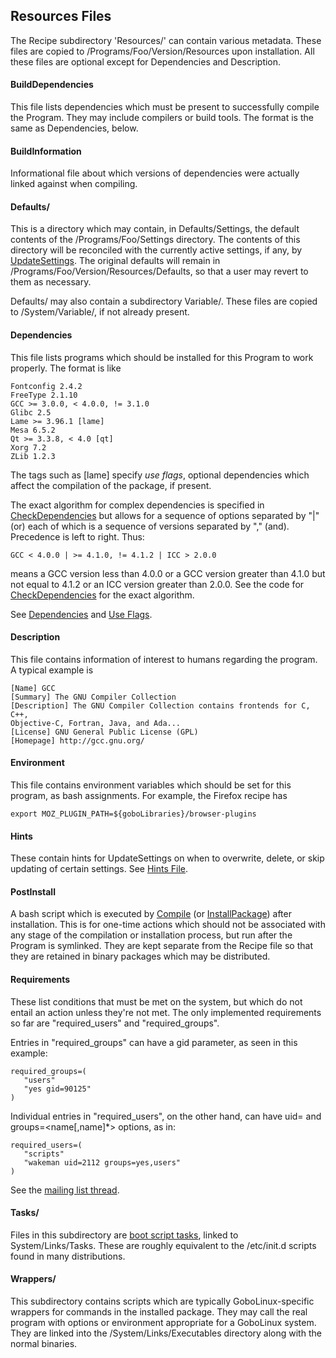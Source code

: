 == Resources Files ==
The Recipe subdirectory 'Resources/' can contain various metadata.  These files are copied to /Programs/Foo/Version/Resources upon installation.
All these files are optional except for Dependencies and Description.

==== BuildDependencies ====
This file lists dependencies which must be present to successfully compile the Program.  They may include compilers or build tools.  The format is the same as Dependencies, below.
==== BuildInformation ====
Informational file about which versions of dependencies were actually linked against when compiling.
==== Defaults/ ====
This is a directory which may contain, in Defaults/Settings, the default contents of the /Programs/Foo/Settings directory.  The contents of this directory will be reconciled with the currently active settings, if any, by [[UpdateSettings]].  The original defaults will remain in /Programs/Foo/Version/Resources/Defaults, so that a user may revert to them as necessary.

Defaults/ may also contain a subdirectory Variable/.  These files are copied to /System/Variable/, if not already present.
==== Dependencies ====
This file lists programs which should be installed for this Program to work properly.
The format is like
<pre>
Fontconfig 2.4.2
FreeType 2.1.10
GCC >= 3.0.0, < 4.0.0, != 3.1.0
Glibc 2.5
Lame >= 3.96.1 [lame]
Mesa 6.5.2
Qt >= 3.3.8, < 4.0 [qt]
Xorg 7.2
ZLib 1.2.3
</pre>
The tags such as [lame] specify ''use flags'', optional dependencies which affect the compilation of the package, if present.

The exact algorithm for complex dependencies is specified in [[CheckDependencies]] but allows for a sequence of options separated by "|" (or) each of which is a sequence of versions separated by "," (and).  Precedence is left to right.  Thus:
<pre>
GCC < 4.0.0 | >= 4.1.0, != 4.1.2 | ICC > 2.0.0
</pre>
means a GCC version less than 4.0.0 or a GCC version greater than 4.1.0 but not equal to 4.1.2 or an ICC version greater than 2.0.0.  See the code for [[CheckDependencies]] for the exact algorithm.

See [[Dependencies]] and [[Use Flags]].

==== Description ====
This file contains information of interest to humans regarding the program.  A typical example is
<pre>
[Name] GCC
[Summary] The GNU Compiler Collection
[Description] The GNU Compiler Collection contains frontends for C,  C++,
Objective-C, Fortran, Java, and Ada...
[License] GNU General Public License (GPL)
[Homepage] http://gcc.gnu.org/
</pre>
==== Environment ====
This file contains environment variables which should be set for this program, as bash assignments.
For example, the Firefox recipe has
 export MOZ_PLUGIN_PATH=${goboLibraries}/browser-plugins
==== Hints ====
These contain hints for UpdateSettings on when to overwrite, delete, or skip updating of certain settings.
See [[Hints File]].
==== PostInstall ====
A bash script which is executed by [[Compile]] (or [[InstallPackage]]) after installation.  This is for one-time actions which should not be associated with any stage of the compilation or installation process, but run after the Program is symlinked.  They are kept separate from the Recipe file so that they are retained in binary packages which may be distributed.
==== Requirements ====
These list conditions that must be met on the system, but which do not entail an action unless they're not met.
The only implemented requirements so far are "required_users" and "required_groups".

Entries in "required_groups" can have a gid parameter, as seen in this example:
 required_groups=(
    "users"
    "yes gid=90125"
 )
Individual entries in "required_users", on the other hand, can have
uid=<num> and groups=<name[,name]*> options, as in:
 required_users=(
    "scripts"
    "wakeman uid=2112 groups=yes,users"
 )
See the [http://thread.gmane.org/gmane.linux.distributions.gobo.devel/2267 mailing list thread].
==== Tasks/ ====
Files in this subdirectory are [[boot script tasks]], linked to System/Links/Tasks.
These are roughly equivalent to the /etc/init.d scripts found in many distributions.
==== Wrappers/ ====
This subdirectory contains scripts which are typically GoboLinux-specific wrappers for commands in the installed package.
They may call the real program with options or environment appropriate for a GoboLinux system.
They are linked into the /System/Links/Executables directory along with the normal binaries.

{{Compile}}
